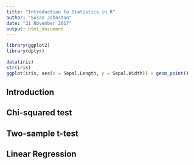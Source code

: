 ```yaml
---
title: "Introduction to Statistics in R"
author: "Susan Johnston"
date: "21 November 2017"
output: html_document
---
```



```r
library(ggplot2)
library(dplyr)
```

```r

data(iris)
str(iris)
ggplot(iris, aes(x = Sepal.Length, y = Sepal.Width)) + geom_point()
```

## Introduction


## Chi-squared test



## Two-sample t-test



## Linear Regression



